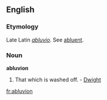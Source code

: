 ==English==

===Etymology===
Late Latin ''[[abluvio]]''. See [[abluent]].

===Noun===
'''abluvion'''

# {{rare}} That which is washed off. - [[Dwight]]

[[fr:abluvion]]
